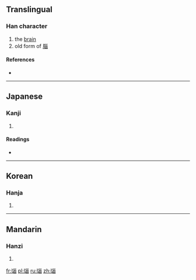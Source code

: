 ==Translingual==

===Han character===
{{Han char|rn=21|rad=匕|as=09|sn=11|four=|canj=心女女田 (PVVW), X心女女田 (XPVVW)|ids=⿰[[匕]]⿱[[巛]][[囟]]}}

# the [[brain]]
# old form of [[腦]]

====References====
* {{Han ref|kx=0153.040|dkj=02589|dj=0344.190|hdz=10263.040|uh=5318|ud=21272}}

----

==Japanese==

===Kanji===
{{ja-kanji|grade=|rs=匕09}}

# {{defn|lang=ja|sort=匕09}}

====Readings====
* {{ja-readings|on=[[どう]] (dō), [[のう]] (nō)|kun=[[なうずる]] (nauzuru)}}

----

==Korean==

===Hanja===
{{ko-hanja|hangeul=뇌|rv=noe|mr=noe}}

# {{defn|lang=ko|sort=匕09}}

----

==Mandarin==

===Hanzi===
{{cmn-hanzi|pin=[[nǎo]] ([[nao3]]), [[shi]] ([[shi5]])|wg=nao<sup>3</sup>, shih<sup>5</sup>}}

# {{defn|lang=cmn|sort=匕09}}

[[fr:匘]]
[[pl:匘]]
[[ru:匘]]
[[zh:匘]]